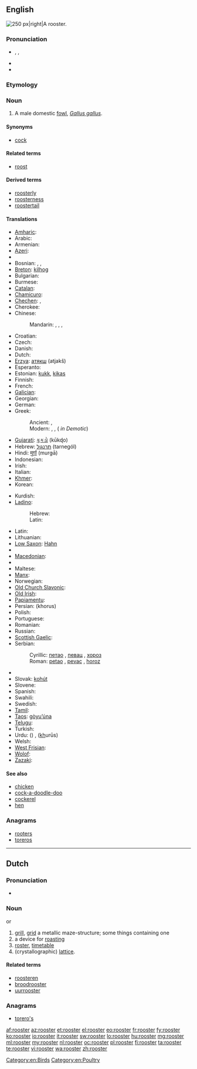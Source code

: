 ==English==
[[Image:Rooster04 adjusted.jpg|thumb|250 px|right|A rooster.]]
{{wikipedia}}

===Pronunciation===
* {{enPR|roo͞'stər}}, {{IPA|/ˈruːstə(r)/}}, {{SAMPA|/"ru:st@(r)/}}
* {{audio|en-us-rooster.ogg|Audio (US)}}
* {{rhymes|uːstə(r)}}

===Etymology===
{{suffix|roost|er}}

===Noun===
{{en-noun}}

# A male domestic [[fowl]], ''[[Gallus gallus]]''.

====Synonyms====
* [[cock]]

====Related terms====
* [[roost]]

====Derived terms====
* [[roosterly]]
* [[roosterness]]
* [[roostertail]]

====Translations====
{{trans-top|male domestic fowl}}
* [[Amharic]]: {{tø|am|አውራ ዶሮ|tr=ʼäwᵊra doro|sc=Ethi}}
* Arabic: {{t-|ar|ديك|m|tr=diik}}
* Armenian: {{t+|hy|աքլոր|tr=ak’lor}}
* [[Azeri]]: {{t+|az|xoruz|xs=Azeri}}
* {{trreq|eu}}
* Bosnian: {{t-|bs|pijetao|m}}, {{t-|bs|pijevac|m}}, {{t-|bs|horoz|m}}
* [[Breton]]: [[kilhog]] {{m}}
* Bulgarian: {{t+|bg|петел|m|tr=petél}}
* Burmese: {{t|my|ကြက်ဖ|tr=kyet-hpa.|sc=Mymr}}
* [[Catalan]]: {{t-|ca|gall|m}}
* [[Chamicuro]]: {{tø|ccc|kayo}}
* [[Chechen]]: {{tø|ce|боргIал}},  {{tø|ce|нIаьна}}
* Cherokee: {{t-|chr|ᎠᏨᏯ|sc=Cher|xs=Cherokee}}
* Chinese:
*: Mandarin: {{t|cmn|雄雞|sc=Hani}}, {{t|cmn|雄鸡|tr=xióngjī|sc=Hani}}, {{t|cmn|公雞|sc=Hani}}, {{t|cmn|公鸡|tr=gōngjī|sc=Hani}}
* Croatian: {{t+|hr|pijetao|m|alt=pijétao}}
* Czech: {{t+|cs|kohout|m}}
* Danish: {{t+|da|hane|c}}
* Dutch: {{t+|nl|haan|m}}
* [[Erzya]]: [[атякш]] (atjakš)
* Esperanto: {{t-|eo|koko|xs=Esperanto}}
* Estonian: [[kukk]], [[kikas]]
* Finnish: {{t+|fi|kukko}}
* French: {{t+|fr|coq|m}}
* [[Galician]]: {{t|gl|galo|m}}
* Georgian: {{t-|ka|მამალი|tr=mamali|sc=Geor|xs=Georgian}}
* German: {{t+|de|Hahn|m}}
* Greek:
*: Ancient: {{tø|grc|ἀλεκτρυών|m|tr=alektruōn|sc=polytonic}}, {{tø|grc|ἀλέκτωρ|tr=alector|sc=polytonic}}
*: Modern: {{t+|el|κόκορας|m|tr=kókoras}}, {{t+|el|πετεινός|m|tr=petinós}}, {{t|el|αλέκτωρ|m|tr=aléktor}} ({{t-|el|αλέκτορας|m|tr=aléktoras}} ''in Demotic'')
* [[Gujarati]]: [[કૂકડો]] (kūkɖo) {{m}}
* Hebrew: [[תרנגול]] (tarnegól) {{m}}
* Hindi: [[मुर्ग़ा]] (murǥā) {{m}}
* Indonesian: {{t|id|ayam jago}}
* Irish: {{t+|ga|coileach|m|xs=Irish}}
* Italian: {{t+|it|gallo|m}}
* [[Khmer]]: {{t|km|មាន់ឈ្មោល|tr=moan cmool|sc=Khmr|xs=Khmer}}
* Korean: {{t-|ko|수탉|tr=sutak|sc=Hang}}
{{trans-mid}}
* Kurdish: {{ku-Arab|[[که‌ڵه‌شێر]]}}
* [[Ladino]]:
*: Hebrew: {{tø|lad|גאייו|m|sc=Hebr}}
*: Latin: {{tø|lad|gayo|m}}
* Latin: {{t+|la|gallus|m}}
* Lithuanian: {{t+|lt|gaidys|m|xs=Lithuanian}}
* [[Low Saxon]]: [[Hahn]] {{m}}
* {{trreq|luy}}
* [[Macedonian]]: {{t|mk|прета|m|tr=preta|sc=Cyrl}}
* {{trreq|ml}}
* Maltese: {{t|mt|serduk|m|xs=Maltese}}
* [[Manx]]: {{t-|gv|kellagh|m|xs=Manx}}
* Norwegian: {{t+|no|hane|m}}
* [[Old Church Slavonic]]: {{tø|cu|кѹръ|m|tr=kurŭ|sc=Cyrs}}
* [[Old Irish]]: {{tø|sga|caileach|m}}
* [[Papiamentu]]: {{tø|pap|gai}}
* Persian: {{t+|fa|خروس|xs=Persian}} (khorus)
* Polish: {{t+|pl|kogut|m}}
* Portuguese: {{t+|pt|galo|m}}
* Romanian: {{t+|ro|cocoș|m}}
* Russian: {{t+|ru|петух|m|tr=petúx}}
* [[Scottish Gaelic]]: {{t-|gd|coileach|m|xs=Scottish Gaelic}}
* Serbian:
*: Cyrillic: [[петао]] {{m}}, [[певац]] {{m}}, [[хороз]] {{m}}
*: Roman: [[petao]] {{m}}, [[pevac]] {{m}}, [[horoz]] {{m}}
* {{trreq|sh}}
* Slovak: [[kohút]] {{m}}
* Slovene: {{t+|sl|petelin|m}}
* Spanish: {{t+|es|gallo|m}}
* Swahili: {{t+|sw|jogoo|xs=Swahili}}
* Swedish: {{t+|sv|tupp|c}}
* [[Tamil]]: {{t|ta|சேவல்|tr=cēval|sc=Taml}}
* [[Taos]]: [[gòyu’úna]]
* [[Telugu]]: {{t|te|రూస్టర్|tr=rūsṭar|sc=Telu}}
* Turkish: {{t+|tr|horoz}}
* Urdu: {{ur-Arab|[[مرغا]]}} ({{unicode|murǥā}}) {{m}}, {{ur-Arab|[[خروس]]}} (<u>kh</u>urūs) {{m}}
* Welsh: {{t+|cy|ceiliog|m|xs=Welsh}}
* [[West Frisian]]: {{t-|fy|hoanne|xs=West Frisian}}
* [[Wolof]]: {{t|wo|séq|alt=séq gi}}
* [[Zazaki]]: {{tø|zza|dik m}}
{{trans-bottom}}

====See also====
* [[chicken]]
* [[cock-a-doodle-doo]]
* [[cockerel]]
* [[hen]]

===Anagrams===
* [[rooters#English|rooters]]
* [[toreros#English|toreros]]

[[Category:en:Birds]]
[[Category:en:Poultry]]

----

==Dutch==

===Pronunciation===
* {{homophones|roaster|lang=nl}} {{sense|English}}

===Noun===
{{nl-noun|g=g|roosters|roostertje}} {{m}} or {{n}}

# [[grill]], [[grid]] a metallic maze-structure; some things containing one
# a device for [[roasting]]
# [[roster]], [[timetable]]
# (crystallographic) [[lattice]].

====Related terms====
* [[roosteren]]
* [[broodrooster]]
* [[uurrooster]]

===Anagrams===
* [[torero's#Dutch|torero's]]

[[af:rooster]]
[[az:rooster]]
[[et:rooster]]
[[el:rooster]]
[[eo:rooster]]
[[fr:rooster]]
[[fy:rooster]]
[[ko:rooster]]
[[io:rooster]]
[[it:rooster]]
[[sw:rooster]]
[[lo:rooster]]
[[hu:rooster]]
[[mg:rooster]]
[[ml:rooster]]
[[my:rooster]]
[[nl:rooster]]
[[oc:rooster]]
[[pl:rooster]]
[[fi:rooster]]
[[ta:rooster]]
[[te:rooster]]
[[vi:rooster]]
[[wa:rooster]]
[[zh:rooster]]
